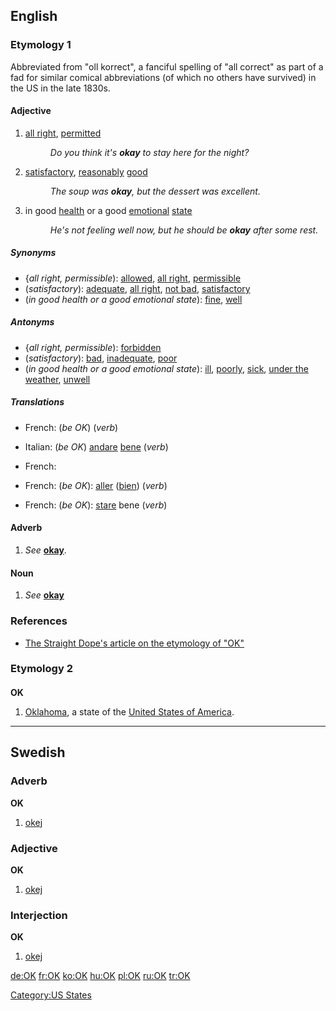 {{wikipedia|dab=OK}}
{{see|ok|ők}}
==English==
===Etymology 1===
Abbreviated from "oll korrect", a fanciful spelling of "all correct" as part of a fad for similar comical abbreviations (of which no others have survived) in the US in the late 1830s.
<!--If this is copied from Bill Bryson's book, it is a copyvio and must not appear on the page:

Originated in Boston and New York City around 1839 as part of a slang fad (reminiscent of [[Cockney rhyming slang]] and Russian [[w:padonki|padonki]] slang) where phrases were deliberately misspelt and then reduced to abbreviations. The word '''okay''' was the abbreviation [[OK]] for "oll korrect". [[OK]] is the only term of that era to have become a permanent part of the language.  Others were "O.W." (for "oll write") and "K.Y." (for "know yuse").  The first known use of O.K. in print was on March 23, 1839 in the ''Boston Morning Post''.--><!--Bill Bryson, The Mother Tongue, p. 165 (1990)-->

====Adjective====
{{en-adj}}

# [[all right]], [[permitted]]
#:''Do you think it's '''okay''' to stay here for the night?''
# [[satisfactory]], [[reasonably]] [[good]]
#:''The soup was '''okay''', but the dessert was excellent.''
# in good [[health]] or a good [[emotional]] [[state]]
#:''He's not feeling well now, but he should be '''okay''' after some rest.''

=====Synonyms=====
*{''all right, permissible''): [[allowed]], [[all right]], [[permissible]]
*(''satisfactory''): [[adequate]], [[all right]], [[not bad]], [[satisfactory]]
*(''in good health or a good emotional state''): [[fine]], [[well]]

=====Antonyms=====
*{''all right, permissible''): [[forbidden]]
*(''satisfactory''): [[bad]], [[inadequate]], [[poor]]
*(''in good health or a good emotional state''): [[ill]], [[poorly]], [[sick]], [[under the weather]], [[unwell]]

=====Translations=====
{{trans-top|all right, permitted}}
*French: (''be OK'') {{t|fr|aller}} (''verb'')
{{trans-mid}}
*Italian: (''be OK'') [[andare]] [[bene]] (''verb'')
{{trans-bottom}}

{{trans-top|satisfactory}}
*French: {{t|fr|satisfaisant|m}}
{{trans-mid}}
{{trans-bottom}}

{{trans-top|in good health or in a good emotional state}}
*French: (''be OK''): [[aller]] ([[bien]]) (''verb'')
{{trans-mid}}
*French: (''be OK''): [[stare#Italian|stare]] bene (''verb'')
{{trans-bottom}}

====Adverb====
{{en-adv}}

#''See'' '''[[okay#adverb|okay]]'''.

====Noun====
{{en-noun}}
#''See'' '''[[okay#Noun|okay]]'''

===References===
*[http://www.straightdope.com/classics/a2_250.html The Straight Dope's article on the etymology of "OK"]

===Etymology 2===
===={{abbreviation}}====
'''OK'''

# [[Oklahoma]], a state of the [[United States of America]].

[[Category:US States]]

----

==Swedish==

===Adverb===
'''OK'''

# [[okej]]

===Adjective===
'''OK'''

# [[okej]]

===Interjection===
'''OK'''

# [[okej]]

[[de:OK]]
[[fr:OK]]
[[ko:OK]]
[[hu:OK]]
[[pl:OK]]
[[ru:OK]]
[[tr:OK]]